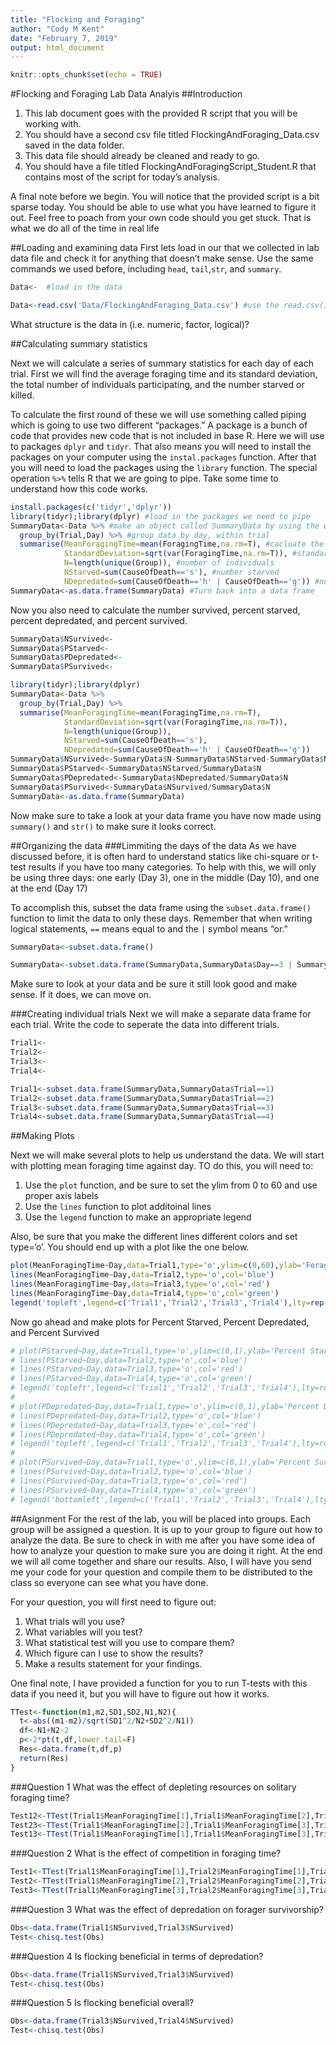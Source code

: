 ```yaml
---
title: "Flocking and Foraging"
author: "Cody M Kent"
date: "February 7, 2019"
output: html_document
---
```


```r
knitr::opts_chunk$set(echo = TRUE)
```

#Flocking and Foraging Lab Data Analyis
##Introduction

1) This lab document goes with the provided R script that you will be working with.
2) You should have a second csv file titled FlockingAndForaging_Data.csv saved in the data folder.
3) This data file should already be cleaned and ready to go.
4) You should have a file titled FlockingAndForagingScript_Student.R that contains most of the script for today's analysis.

A final note before we begin. You will notice that the provided script is a bit sparse today. You should be able to use what you have learned to figure it out. Feel free to poach from your own code should you get stuck. That is what we do all of the time in real life

##Loading and examining data
First lets load in our that we collected in lab data file and check it for anything that doesn't make sense. Use the same commands we used before, including `head`, `tail`,`str`, and `summary`.

```r
Data<-  #load in the data
```
```r
Data<-read.csv('Data/FlockingAndForaging_Data.csv') #use the read.csv() file to load in the data
```

What structure is the data in (i.e. numeric, factor, logical)?


##Calculating summary statistics

Next we will calculate a series of summary statistics for each day of each trial. First we will find the average foraging time and its standard deviation, the total number of individuals participating, and the number starved or killed. 

To calculate the first round of these we will use something called piping which is going to use two different "packages." A package is a bunch of code that provides new code that is not included in base R. Here we will use to packages `dplyr` and `tidyr`. That also means you will need to install the packages on your computer using the `instal.packages` function. After that you will need to load the packages using the `library` function. The special operation `%>%` tells R that we are going to pipe. Take some time to understand how this code works.


```r
install.packages(c('tidyr','dplyr'))
library(tidyr);library(dplyr) #load in the packages we need to pipe
SummaryData<-Data %>% #make an object called SummaryData by using the object Data
  group_by(Trial,Day) %>% #group data by day, within trial
  summarise(MeanForagingTime=mean(ForagingTime,na.rm=T), #cacluate the average foraging time
            StandardDeviation=sqrt(var(ForagingTime,na.rm=T)), #standard deviation of foraging time
            N=length(unique(Group)), #number of individuals
            NStarved=sum(CauseOfDeath=='s'), #number starved
            NDepredated=sum(CauseOfDeath=='h' | CauseOfDeath=='g')) #number depredated
SummaryData<-as.data.frame(SummaryData) #Turn back into a data frame
```

Now you also need to calculate the number survived, percent starved, percent depredated, and percent survived. 

```r
SummaryData$NSurvived<-
SummaryData$PStarved<-
SummaryData$PDepredated<-
SummaryData$PSurvived<-
```

```r
library(tidyr);library(dplyr)
SummaryData<-Data %>%
  group_by(Trial,Day) %>%
  summarise(MeanForagingTime=mean(ForagingTime,na.rm=T),
            StandardDeviation=sqrt(var(ForagingTime,na.rm=T)),
            N=length(unique(Group)),
            NStarved=sum(CauseOfDeath=='s'),
            NDepredated=sum(CauseOfDeath=='h' | CauseOfDeath=='g'))
SummaryData$NSurvived<-SummaryData$N-SummaryData$NStarved-SummaryData$NDepredated
SummaryData$PStarved<-SummaryData$NStarved/SummaryData$N
SummaryData$PDepredated<-SummaryData$NDepredated/SummaryData$N
SummaryData$PSurvived<-SummaryData$NSurvived/SummaryData$N
SummaryData<-as.data.frame(SummaryData)
```

Now make sure to take a look at your data frame you have now made using `summary()` and `str()` to make sure it looks correct.


##Organizing the data
###Limmiting the days of the data
As we have discussed before, it is often hard to understand statics like chi-square or t-test results if you have too many categories. To help with this, we will only be using three days: one early (Day 3), one in the middle (Day 10), and one at the end (Day 17)

To accomplish this, subset the data frame using the `subset.data.frame()` function to limit the data to only these days. Remember that when writing logical statements, `==` means equal to and the `|` symbol means "or."

```r
SummaryData<-subset.data.frame()

```

```r

SummaryData<-subset.data.frame(SummaryData,SummaryData$Day==3 | SummaryData$Day==10 |SummaryData$Day==17)

```

Make sure to look at your data and be sure it still look good and make sense. If it does, we can move on.

###Creating individual trials
Next we will make a separate data frame for each trial. Write the code to seperate the data into different trials. 

```r
Trial1<-
Trial2<-
Trial3<-
Trial4<-
```

```r
Trial1<-subset.data.frame(SummaryData,SummaryData$Trial==1)
Trial2<-subset.data.frame(SummaryData,SummaryData$Trial==2)
Trial3<-subset.data.frame(SummaryData,SummaryData$Trial==3)
Trial4<-subset.data.frame(SummaryData,SummaryData$Trial==4)
```

##Making Plots

Next we will make several plots to help us understand the data. We will start with plotting mean foraging time against day. TO do this, you will need to:

1) Use the `plot` function, and be sure to set the ylim from 0 to 60 and use proper axis labels
2) Use the `lines` function to plot additoinal lines
3) Use the `legend` function to make an appropriate legend

Also, be sure that you make the different lines different colors and set type='o'. You should end up with a plot like the one below. 

```r
plot(MeanForagingTime~Day,data=Trial1,type='o',ylim=c(0,60),ylab='Foraging Time (s)')
lines(MeanForagingTime~Day,data=Trial2,type='o',col='blue')
lines(MeanForagingTime~Day,data=Trial3,type='o',col='red')
lines(MeanForagingTime~Day,data=Trial4,type='o',col='green')
legend('topleft',legend=c('Trial1','Trial2','Trial3','Trial4'),lty=rep(1,4),pch=rep(1,4),col=c('black','blue','red','green'))
```

Now go ahead and make plots for Percent Starved, Percent Depredated, and Percent Survived

```r
# plot(PStarved~Day,data=Trial1,type='o',ylim=c(0,1),ylab='Percent Starved')
# lines(PStarved~Day,data=Trial2,type='o',col='blue')
# lines(PStarved~Day,data=Trial3,type='o',col='red')
# lines(PStarved~Day,data=Trial4,type='o',col='green')
# legend('topleft',legend=c('Trial1','Trial2','Trial3','Trial4'),lty=rep(1,4),pch=rep(1,4),col=c('black','blue','red','green'))
# 
# plot(PDepredated~Day,data=Trial1,type='o',ylim=c(0,1),ylab='Percent Depredated')
# lines(PDepredated~Day,data=Trial2,type='o',col='blue')
# lines(PDepredated~Day,data=Trial3,type='o',col='red')
# lines(PDepredated~Day,data=Trial4,type='o',col='green')
# legend('topleft',legend=c('Trial1','Trial2','Trial3','Trial4'),lty=rep(1,4),pch=rep(1,4),col=c('black','blue','red','green'))
# 
# plot(PSurvived~Day,data=Trial1,type='o',ylim=c(0,1),ylab='Percent Survived')
# lines(PSurvived~Day,data=Trial2,type='o',col='blue')
# lines(PSurvived~Day,data=Trial3,type='o',col='red')
# lines(PSurvived~Day,data=Trial4,type='o',col='green')
# legend('bottomleft',legend=c('Trial1','Trial2','Trial3','Trial4'),lty=rep(1,4),pch=rep(1,4),col=c('black','blue','red','green'))
```
##Asignment
For the rest of the lab, you will be placed into groups. Each group will be assigned a question. It is up to your group to figure out how to analyze the data. Be sure to check in with me after you have some idea of how to analyze your question to make sure you are doing it right. At the end we will all come together and share our results. Also, I will have you send me your code for your question and compile them to be distributed to the class so everyone can see what you have done.

For your question, you will first need to figure out:

1) What trials will you use?
2) What variables will you test?
3) What statistical test will you use to compare them?
4) Which figure can I use to show the results?
5) Make a results statement for your findings. 

One final note, I have provided a function for you to run T-tests with this data if you need it, but you will have to figure out how it works.

```r
TTest<-function(m1,m2,SD1,SD2,N1,N2){
  t<-abs((m1-m2)/sqrt(SD1^2/N2+SD2^2/N1))
  df<-N1+N2-2
  p<-2*pt(t,df,lower.tail=F)
  Res<-data.frame(t,df,p)
  return(Res)
}
```


###Question 1
What was the effect of depleting resources on solitary foraging time?


```r
Test12<-TTest(Trial1$MeanForagingTime[1],Trial1$MeanForagingTime[2],Trial1$StandardDeviation[1],Trial1$StandardDeviation[2],Trial1$N[1],Trial1$N[2])
Test23<-TTest(Trial1$MeanForagingTime[2],Trial1$MeanForagingTime[3],Trial1$StandardDeviation[2],Trial1$StandardDeviation[3],Trial1$N[2],Trial1$N[3])
Test13<-TTest(Trial1$MeanForagingTime[1],Trial1$MeanForagingTime[3],Trial1$StandardDeviation[1],Trial1$StandardDeviation[3],Trial1$N[1],Trial1$N[3])
```



###Question 2
What is the effect of competition in foraging time?

```r
Test1<-TTest(Trial1$MeanForagingTime[1],Trial2$MeanForagingTime[1],Trial1$StandardDeviation[1],Trial2$StandardDeviation[1],Trial1$N[1],Trial2$N[1])
Test2<-TTest(Trial1$MeanForagingTime[2],Trial2$MeanForagingTime[2],Trial1$StandardDeviation[2],Trial2$StandardDeviation[2],Trial1$N[2],Trial2$N[2])
Test3<-TTest(Trial1$MeanForagingTime[3],Trial2$MeanForagingTime[3],Trial1$StandardDeviation[3],Trial2$StandardDeviation[3],Trial1$N[3],Trial2$N[3])

```

###Question 3
What was the effect of depredation on forager survivorship?

```r
Obs<-data.frame(Trial1$NSurvived,Trial3$NSurvived)
Test<-chisq.test(Obs)
```

###Question 4
Is flocking beneficial in terms of depredation?

```r
Obs<-data.frame(Trial1$NSurvived,Trial3$NSurvived)
Test<-chisq.test(Obs)
```

###Question 5
Is flocking beneficial overall?

```r
Obs<-data.frame(Trial3$NSurvived,Trial4$NSurvived)
Test<-chisq.test(Obs)
```